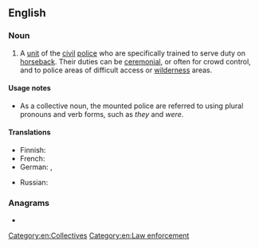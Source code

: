 ==English==
{{swp}}

===Noun===
{{en-noun|-}}

# A [[unit]] of the [[civil]] [[police]] who are specifically trained to serve duty on [[horseback#Adverb|horseback]]. Their duties can be [[ceremonial]], or often for crowd control, and to police areas of difficult access or [[wilderness]] areas.

====Usage notes====
* As a collective noun, the mounted police are referred to using plural pronouns and verb forms, such as ''they'' and ''were''.

====Translations====
{{trans-top|unit of the civil police}}
* Finnish: {{t+|fi|ratsupoliisi}}
* French: {{t+|fr|police montée|f}}
* German: {{t|de|berittene Polizei|f}}, {{q|loosely}} {{t+|de|Reiterstaffel|f}}
{{trans-mid}}
* Russian: {{t+|ru|конная полиция|f|alt=ко́нная поли́ция}}
{{trans-bottom}}

===Anagrams===
* {{anagrams|en|a=cdeeilmnooptu|mucodepletion}}

[[Category:en:Collectives]]
[[Category:en:Law enforcement]]